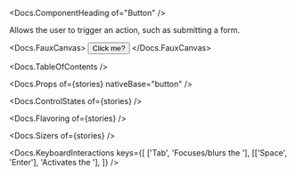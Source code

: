 


<Meta of={stories} />

<Docs.ComponentHeading of="Button" />

Allows the user to trigger an action, such as submitting a form.

<Docs.FauxCanvas>
  <Button>Click me?</Button>
</Docs.FauxCanvas>

<Docs.TableOfContents />

<Docs.Props of={stories} nativeBase="button" />

<Docs.ControlStates of={stories} />

<Docs.Flavoring of={stories} />

<Docs.Sizers of={stories} />

<Docs.KeyboardInteractions
  keys={[
    ['Tab', 'Focuses/blurs the <ComponentName of="Button" />'],
    [['Space', 'Enter'], 'Activates the <ComponentName of="Button" />'],
  ]}
/>
